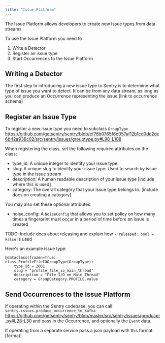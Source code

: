 ```yaml
---
title: "Issue Platform"
---
```


The Issue Platform allows developers to create new issue types from data streams.

To use the Issue Platform you need to

1. Write a Detector
2. Register an issue type
3. Start Occurrences to the Issue Platform


## Writing a Detector
The first step to introducing a new issue type to Sentry is to determine what type of issue you want to detect. It can be from any data stream, as long as you can produce an 
Occurrence representing the issue [link to occurrence schema]

## Register an Issue Type
To register a new issue type you need to subclass `GroupType` https://github.com/getsentry/sentry/blob/ef76b0765f6c057af12b1cd0dc2de6b42a938c02/src/sentry/issues/grouptype.py#L98-L108

When registering the class, set the following required attributes on the class:
- type_id: A unique integer to identify your issue type.
- slug: A unique slug to identify your issue type. Used to search by issue type in the issue stream
- description: A human readable description of your issue type [include where this is used]
- category: The overall category that your issue type belongs to. [include docs on creating a category]

You may also set these optional attributes:
- noise_config: A `NoiseConfig` that allows you to set policy on how many times a fingerprint must occur in a period of time before an issue is created
  
TODO: Include docs about releasing and explain how `- released: bool = False` is used

Here's an example issue type:
```
@dataclass(frozen=True)
class ProfileFileIOGroupType(GroupType):
    type_id = 2001
    slug = "profile_file_io_main_thread"
    description = "File I/O on Main Thread"
    category = GroupCategory.PROFILE.value
```



## Send Occurrences to the Issue Platform
If operating within the Sentry codebase, you can call `sentry.issues.produce_occurrence_to_kafka` https://github.com/getsentry/sentry/blob/master/src/sentry/issues/producer.py#L28-L30
and pass in the Occurrence, and optionally the `Event` data.

If operating from a separate service pass a json payload with this format:
[format]


